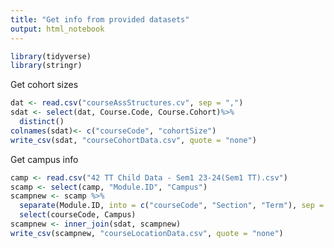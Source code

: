 ```yaml
---
title: "Get info from provided datasets"
output: html_notebook
---
```


```r
library(tidyverse)
library(stringr)
```

Get cohort sizes

```r
dat <- read.csv("courseAssStructures.cv", sep = ",")
sdat <- select(dat, Course.Code, Course.Cohort)%>%
  distinct()
colnames(sdat)<- c("courseCode", "cohortSize")
write_csv(sdat, "courseCohortData.csv", quote = "none")
```
Get campus info

```r
camp <- read.csv("42 TT Child Data - Sem1 23-24(Sem1 TT).csv")
scamp <- select(camp, "Module.ID", "Campus")
scampnew <- scamp %>%
  separate(Module.ID, into = c("courseCode", "Section", "Term"), sep = "_") %>%
  select(courseCode, Campus)
scampnew <- inner_join(sdat, scampnew)
write_csv(scampnew, "courseLocationData.csv", quote = "none")
```


